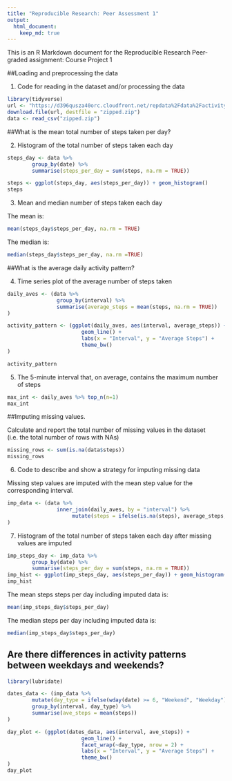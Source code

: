 ```yaml
---
title: "Reproducible Research: Peer Assessment 1"
output: 
  html_document:
    keep_md: true
---
```

This is an R Markdown document for the Reproducible Research Peer-graded assignment: Course Project 1 

##Loading and preprocessing the data

1. Code for reading in the dataset and/or processing the data
```r
library(tidyverse)
url <- "https://d396qusza40orc.cloudfront.net/repdata%2Fdata%2Factivity.zip"
download.file(url, destfile = "zipped.zip")
data <- read_csv("zipped.zip")
```

##What is the mean total number of steps taken per day?

2. Histogram of the total number of steps taken each day
```r
steps_day <- data %>%
        group_by(date) %>%
        summarise(steps_per_day = sum(steps, na.rm = TRUE))

steps <- ggplot(steps_day, aes(steps_per_day)) + geom_histogram()
steps
```

3. Mean and median number of steps taken each day

The mean is:
```r
mean(steps_day$steps_per_day, na.rm = TRUE)
```

The median is:
```r
median(steps_day$steps_per_day, na.rm =TRUE)
```

##What is the average daily activity pattern?

4. Time series plot of the average number of steps taken
```r
daily_aves <- (data %>% 
                group_by(interval) %>% 
                summarise(average_steps = mean(steps, na.rm = TRUE))
)

activity_pattern <- (ggplot(daily_aves, aes(interval, average_steps)) +
                        geom_line() +
                        labs(x = "Interval", y = "Average Steps") +
                        theme_bw()
)

activity_pattern
```

5. The 5-minute interval that, on average, contains the maximum number of steps
```r
max_int <- daily_aves %>% top_n(n=1)
max_int
```

##Imputing missing values.

Calculate and report the total number of missing values in the dataset (i.e. the total number of rows with NAs)
```r
missing_rows <- sum(is.na(data$steps))
missing_rows
```

6. Code to describe and show a strategy for imputing missing data

Missing step values are imputed with the mean step value for the corresponding interval.
```r
imp_data <- (data %>% 
                inner_join(daily_aves, by = "interval") %>%
                     mutate(steps = ifelse(is.na(steps), average_steps, steps))
)
```

7. Histogram of the total number of steps taken each day after missing values are imputed
```r
imp_steps_day <- imp_data %>%
        group_by(date) %>%
        summarise(steps_per_day = sum(steps, na.rm = TRUE))
imp_hist <- ggplot(imp_steps_day, aes(steps_per_day)) + geom_histogram() 
imp_hist
```

The mean steps steps per day including imputed data is:
```r
mean(imp_steps_day$steps_per_day)
```

The median steps per day including imputed data is:
```r
median(imp_steps_day$steps_per_day)
```

## Are there differences in activity patterns between weekdays and weekends?

```r
library(lubridate)

dates_data <- (imp_data %>% 
        mutate(day_type = ifelse(wday(date) >= 6, "Weekend", "Weekday")) %>%
        group_by(interval, day_type) %>%
        summarise(ave_steps = mean(steps))
)

day_plot <- (ggplot(dates_data, aes(interval, ave_steps)) +
                        geom_line() +
                        facet_wrap(~day_type, nrow = 2) +
                        labs(x = "Interval", y = "Average Steps") +
                        theme_bw()
)
day_plot
```
